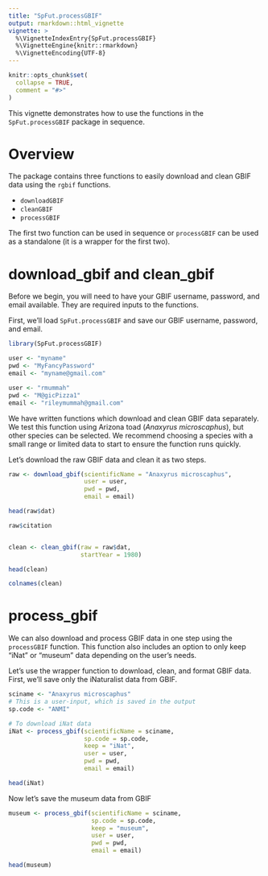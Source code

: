 ```yaml
---
title: "SpFut.processGBIF"
output: rmarkdown::html_vignette
vignette: >
  %\VignetteIndexEntry{SpFut.processGBIF}
  %\VignetteEngine{knitr::rmarkdown}
  %\VignetteEncoding{UTF-8}
---
```


```r
knitr::opts_chunk$set(
  collapse = TRUE,
  comment = "#>"
)
```



This vignette demonstrates how to use the functions in the `SpFut.processGBIF` package in sequence.

# Overview

The package contains three functions to easily download and clean GBIF data using the `rgbif` functions. 

- `downloadGBIF`
- `cleanGBIF`
- `processGBIF`

The first two function can be used in sequence or `processGBIF` can be used as a standalone (it is a wrapper for the first two).

# download_gbif and clean_gbif

Before we begin, you will need to have your GBIF username, password, and email available. They are required inputs to the functions.

First, we'll load `SpFut.processGBIF` and save our GBIF username, password, and email.

```r
library(SpFut.processGBIF)

user <- "myname"
pwd <- "MyFancyPassword"
email <- "myname@gmail.com"
```

```r
user <- "rmummah"
pwd <- "M@gicPizza1"
email <- "rileymummah@gmail.com"
```


We have written functions which download and clean GBIF data separately. We test this function using Arizona toad (*Anaxyrus microscaphus*), but other species can be selected. We recommend choosing a species with a small range or limited data to start to ensure the function runs quickly. 

Let's download the raw GBIF data and clean it as two steps.

```r
raw <- download_gbif(scientificName = "Anaxyrus microscaphus",
                     user = user,
                     pwd = pwd,
                     email = email)

head(raw$dat)

raw$citation


clean <- clean_gbif(raw = raw$dat,
                    startYear = 1980)

head(clean)

colnames(clean)
```


# process_gbif

We can also download and process GBIF data in one step using the `processGBIF` function. This function also includes an option to only keep "iNat" or "museum" data depending on the user's needs.

Let's use the wrapper function to download, clean, and format GBIF data. First, we'll save only the iNaturalist data from GBIF.

```r
sciname <- "Anaxyrus microscaphus"
# This is a user-input, which is saved in the output
sp.code <- "ANMI"

# To download iNat data
iNat <- process_gbif(scientificName = sciname,
                     sp.code = sp.code,
                     keep = "iNat",
                     user = user,
                     pwd = pwd,
                     email = email)

head(iNat)
```


Now let's save the museum data from GBIF

```r
museum <- process_gbif(scientificName = sciname,
                       sp.code = sp.code,
                       keep = "museum",
                       user = user,
                       pwd = pwd,
                       email = email)

head(museum)
```

